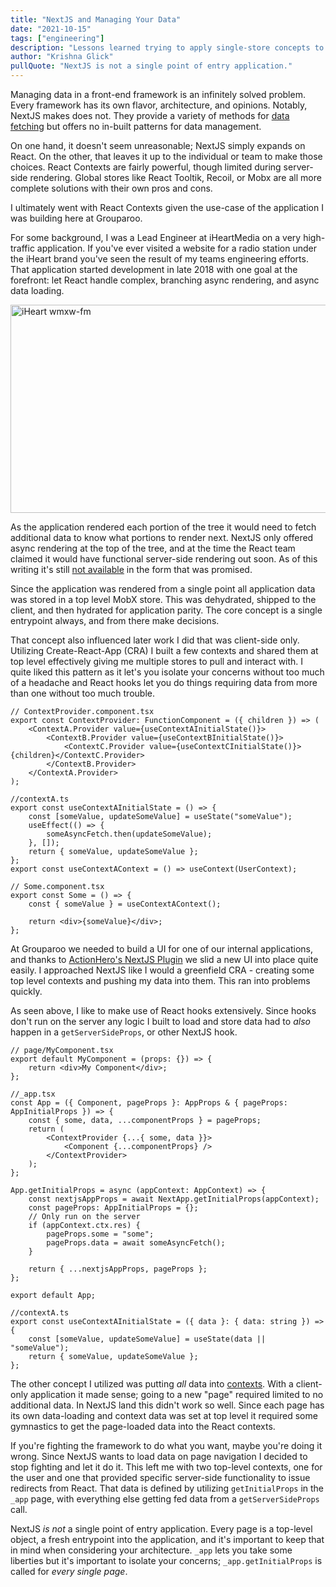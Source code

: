 ```yaml
---
title: "NextJS and Managing Your Data"
date: "2021-10-15"
tags: ["engineering"]
description: "Lessons learned trying to apply single-store concepts to a NextJS app"
author: "Krishna Glick"
pullQuote: "NextJS is not a single point of entry application."
---
```


Managing data in a front-end framework is an infinitely solved problem. Every framework has its own flavor, architecture, and opinions. Notably, NextJS makes does not. They provide a variety of methods for [data fetching](https://nextjs.org/docs/basic-features/data-fetching) but offers no in-built patterns for data management.

On one hand, it doesn't seem unreasonable; NextJS simply expands on React. On the other, that leaves it up to the individual or team to make those choices. React Contexts are fairly powerful, though limited during server-side rendering. Global stores like React Tooltik, Recoil, or Mobx are all more complete solutions with their own pros and cons.

I ultimately went with React Contexts given the use-case of the application I was building here at Grouparoo.

For some background, I was a Lead Engineer at iHeartMedia on a very high-traffic application. If you've ever visited a website for a radio station under the iHeart brand you've seen the result of my teams engineering efforts. That application started development in late 2018 with one goal at the forefront: let React handle complex, branching async rendering, and async data loading.

<Image
  alt="iHeart wmxw-fm"
  src="nextjs-and-data/iheart-react.png"
  width="700"
  height="333"
/>

As the application rendered each portion of the tree it would need to fetch additional data to know what portions to render next. NextJS only offered async rendering at the top of the tree, and at the time the React team claimed it would have functional server-side rendering out soon. As of this writing it's still [not available](https://github.com/reactwg/react-18/discussions/37_) in the form that was promised.

Since the application was rendered from a single point all application data was stored in a top level MobX store. This was dehydrated, shipped to the client, and then hydrated for application parity. The core concept is a single entrypoint always, and from there make decisions.

That concept also influenced later work I did that was client-side only. Utilizing Create-React-App (CRA) I built a few contexts and shared them at top level effectively giving me multiple stores to pull and interact with. I quite liked this pattern as it let's you isolate your concerns without too much of a headache and React hooks let you do things requiring data from more than one without too much trouble.

```tsx
// ContextProvider.component.tsx
export const ContextProvider: FunctionComponent = ({ children }) => (
    <ContextA.Provider value={useContextAInitialState()}>
        <ContextB.Provider value={useContextBInitialState()}>
            <ContextC.Provider value={useContextCInitialState()}>{children}</ContextC.Provider>
        </ContextB.Provider>
    </ContextA.Provider>
);

//contextA.ts
export const useContextAInitialState = () => {
    const [someValue, updateSomeValue] = useState("someValue");
    useEffect(() => {
        someAsyncFetch.then(updateSomeValue);
    }, []);
    return { someValue, updateSomeValue };
};
export const useContextAContext = () => useContext(UserContext);

// Some.component.tsx
export const Some = () => {
    const { someValue } = useContextAContext();

    return <div>{someValue}</div>;
};
```

At Grouparoo we needed to build a UI for one of our internal applications, and thanks to [ActionHero's NextJS Plugin](https://github.com/actionhero/ah-next-plugin) we slid a new UI into place quite easily. I approached NextJS like I would a greenfield CRA - creating some top level contexts and pushing my data into them. This ran into problems quickly.

As seen above, I like to make use of React hooks extensively. Since hooks don't run on the server any logic I built to load and store data had to _also_ happen in a `getServerSideProps`, or other NextJS hook.

```tsx
// page/MyComponent.tsx
export default MyComponent = (props: {}) => {
    return <div>My Component</div>;
};

//_app.tsx
const App = ({ Component, pageProps }: AppProps & { pageProps: AppInitialProps }) => {
    const { some, data, ...componentProps } = pageProps;
    return (
        <ContextProvider {...{ some, data }}>
            <Component {...componentProps} />
        </ContextProvider>
    );
};

App.getInitialProps = async (appContext: AppContext) => {
    const nextjsAppProps = await NextApp.getInitialProps(appContext);
    const pageProps: AppInitialProps = {};
    // Only run on the server
    if (appContext.ctx.res) {
        pageProps.some = "some";
        pageProps.data = await someAsyncFetch();
    }

    return { ...nextjsAppProps, pageProps };
};

export default App;

//contextA.ts
export const useContextAInitialState = ({ data }: { data: string }) => {
    const [someValue, updateSomeValue] = useState(data || "someValue");
    return { someValue, updateSomeValue };
};
```

The other concept I utilized was putting _all_ data into [contexts](https://reactjs.org/docs/context.html). With a client-only application it made sense; going to a new "page" required limited to no additional data. In NextJS land this didn't work so well. Since each page has its own data-loading and context data was set at top level it required some gymnastics to get the page-loaded data into the React contexts.

If you're fighting the framework to do what you want, maybe you're doing it wrong. Since NextJS wants to load data on page navigation I decided to stop fighting and let it do it. This left me with two top-level contexts, one for the user and one that provided specific server-side functionality to issue redirects from React. That data is defined by utilizing `getInitialProps` in the `_app` page, with everything else getting fed data from a `getServerSideProps` call.

NextJS _is not_ a single point of entry application. Every page is a top-level object, a fresh entrypoint into the application, and it's important to keep that in mind when considering your architecture. `_app` lets you take some liberties but it's important to isolate your concerns; `_app.getInitialProps` is called for _every single page_.
